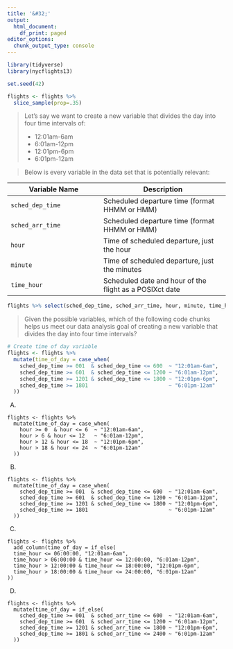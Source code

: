 ```yaml
---
title: '&#32;'
output:
  html_document:
    df_print: paged
editor_options: 
  chunk_output_type: console
---
```


```r

library(tidyverse)
library(nycflights13)

set.seed(42)

flights <- flights %>% 
  slice_sample(prop=.35)

```


> Let's say we want to create a new variable that divides the day into four time intervals of:
>
- 12:01am-6am
- 6:01am-12pm
- 12:01pm-6pm
- 6:01pm-12am

> Below is every variable in the data set that is potentially relevant:

| Variable Name | Description            |
|---------------|--------------------|
|   `sched_dep_time`| Scheduled departure time (format HHMM or HMM) |
|   `sched_arr_time`| Scheduled departure time (format HHMM or HMM) |
|   `hour`| Time of scheduled departure, just the hour |
|   `minute`| Time of scheduled departure, just the minutes|
|   `time_hour`| Scheduled date and hour of the flight as a POSIXct date |

```r
flights %>% select(sched_dep_time, sched_arr_time, hour, minute, time_hour) %>% head()
```

> Given the possible variables, which of the following code chunks helps us meet our data analysis goal of creating a new variable that divides the day into four time intervals?

```r
# Create time of day variable
flights <- flights %>%
  mutate(time_of_day = case_when(
    sched_dep_time >= 001  & sched_dep_time <= 600  ~ "12:01am-6am",
    sched_dep_time >= 601  & sched_dep_time <= 1200 ~ "6:01am-12pm",
    sched_dep_time >= 1201 & sched_dep_time <= 1800 ~ "12:01pm-6pm",
    sched_dep_time >= 1801                          ~ "6:01pm-12am"
  ))
```

A)
```
flights <- flights %>%
  mutate(time_of_day = case_when(
    hour >= 0  & hour <= 6  ~ "12:01am-6am",
    hour > 6 & hour <= 12   ~ "6:01am-12pm",
    hour > 12 & hour <= 18  ~ "12:01pm-6pm",
    hour > 18 & hour <= 24  ~ "6:01pm-12am"
  ))
```

B)
```
flights <- flights %>%
  mutate(time_of_day = case_when(
    sched_dep_time >= 001  & sched_dep_time <= 600  ~ "12:01am-6am",
    sched_dep_time >= 601  & sched_dep_time <= 1200 ~ "6:01am-12pm",
    sched_dep_time >= 1201 & sched_dep_time <= 1800 ~ "12:01pm-6pm",
    sched_dep_time >= 1801                          ~ "6:01pm-12am"
  ))
```

C)
```
flights <- flights %>%
  add_column(time_of_day = if_else(
  time_hour <= 06:00:00, "12:01am-6am",
  time_hour > 06:00:00 & time_hour <= 12:00:00, "6:01am-12pm",
  time_hour > 12:00:00 & time_hour <= 18:00:00, "12:01pm-6pm",
  time_hour > 18:00:00 & time_hour <= 24:00:00, "6:01pm-12am"
))
```

D)   
```
flights <- flights %>%
  mutate(time_of_day = if_else(
    sched_dep_time >= 001  & sched_arr_time <= 600  ~ "12:01am-6am",
    sched_dep_time >= 601  & sched_arr_time <= 1200 ~ "6:01am-12pm",
    sched_dep_time >= 1201 & sched_arr_time <= 1800 ~ "12:01pm-6pm",
    sched_dep_time >= 1801 & sched_arr_time <= 2400 ~ "6:01pm-12am"
  ))
```



